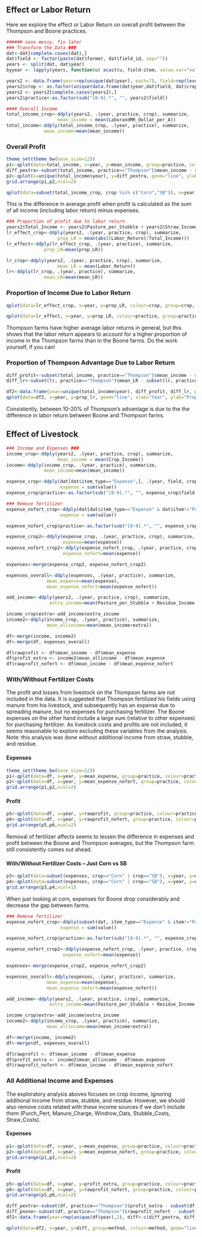 ## Effect or Labor Return 
Here we explore the effect or Labor Return on overall profit between the Thompson and Boone practices.

```r

###### sooo messy, fix later
### Transform the Data ###
dat<-dat[complete.cases(dat),]
dat$field <- factor(paste(dat$farmer, dat$field_id, sep=""))
years <- split(dat, dat$year)
byyear <- lapply(years, function(u) acast(u, field~item, value.var="value"))

years2 <- data.frame(year=rep(unique(dat$year), each=7), field=rep(levels(dat$field), 25), do.call(rbind, byyear))
years2$crop <- as.factor(unique(data.frame(dat$year,dat$field, dat$crop))[,3])
years2 <- years2[complete.cases(years2),]
years2$practice<-as.factor(sub("[0-9].*", "", years2$field))

#### Overall Income 
total_income_crop<-ddply(years2, .(year, practice, crop), summarize,
                   mean_income = mean(LaborandMR_dollar_per_A))
total_income<-ddply(total_income_crop, .(year, practice), summarize,
              mean_income=mean(mean_income))
```

### Overall Profit 
```r
theme_set(theme_bw(base_size=12))
p1<-qplot(data=total_income, x=year, y=mean_income, group=practice, colour=practice, geom="line", ylab="Profit", xlab="Year", main="Overall Profit") + theme(legend.position="bottom")
diff_pextra<-subset(total_income, practice=="Thompson")$mean_income - subset(total_income, practice=="Boone")$mean_income
p2<-qplot(x=unique(total_income$year), y=diff_pextra, geom="line", ylab="Difference in Profit", xlab="Year", main="Thompson Advantage") + geom_hline(aes(yintercept=0)) 
grid.arrange(p1,p2,ncol=2)

qplot(data=subset(total_income_crop, crop %in% c("Corn","SB")), x=year, y=mean_income, colour=practice, group=practice, geom="line") + facet_wrap(~crop) + theme(legend.position="bottom")


```

This is the difference in average profit when profit is calculated as the sum of all income (including labor return) minus expenses.

```r
### Proportion of profit due to labor return
years2$Total_Income <- years2$Pasture_per_Stubble + years2$Straw_Income + years2$Residue_Income + years2$Crop_Income
lr_effect_crop<-ddply(years2, .(year, practice, crop), summarize,
                   prop_LR = mean(abs((Labor_Return)/Total_Income)))
lr_effect<-ddply(lr_effect_crop, .(year, practice), summarize,
              prop_LR=mean(prop_LR))

lr_crop<-ddply(years2, .(year, practice, crop), summarize,
                   mean_LR = mean(Labor_Return))
lr<-ddply(lr_crop, .(year, practice), summarize,
              mean_LR=mean(mean_LR))

```

### Proportion of Income Due to Labor Return
```r
qplot(data=lr_effect_crop, x=year, y=prop_LR, colour=crop, group=crop, geom="line") + facet_wrap(~practice)

qplot(data=lr_effect, x=year, y=prop_LR, colour=practice, group=practice, geom="line") 
```

Thompson farms have higher average labor returns in general, but this shows that the labor return appears to account for a higher proportion of income in the Thompson farms than in the Boone farms. Do the work yourself, if you can! 

### Proportion of Thompson Advantage Due to Labor Return
```r
diff_profit<-subset(total_income, practice=="Thompson")$mean_income - subset(total_income, practice=="Boone")$mean_income
diff_lr<-subset(lr, practice=="Thompson")$mean_LR - subset(lr, practice=="Boone")$mean_LR

df2<-data.frame(year=unique(total_income$year), diff_profit, diff_lr, prop_lr=diff_lr/diff_profit)
qplot(data=df2, x=year, y=prop_lr, geom="line", xlab="Year", ylab="Proportion of Profit Difference") 
```

Consistently, between 10-20% of Thompson's advantage is due to the the difference in labor return between Boone and Thompson farms.

## Effect of Livestock

```r
### Income and Expenses ###
income_crop<-ddply(years2, .(year, practice, crop), summarize,
                   mean_income = mean(Crop_Income))
income<-ddply(income_crop, .(year, practice), summarize,
              mean_income=mean(mean_income))

expense_crop<-ddply(dat[dat$item_type=="Expense",], .(year, field, crop), summarize,
                    expense = sum(value))
expense_crop$practice<-as.factor(sub("[0-9].*", "", expense_crop$field))

### Remove fertilizer
expense_nofert_crop<-ddply(dat[dat$item_type=="Expense" & dat$item!="Purch_Pert" & dat$item!="Maunure_Charge",], .(year, field, crop), summarize,
                    expense = sum(value))

expense_nofert_crop$practice<-as.factor(sub("[0-9].*", "", expense_crop$field))

expense_crop2<-ddply(expense_crop, .(year, practice, crop), summarize,
                     expense=mean(expense))
expense_nofert_crop2<-ddply(expense_nofert_crop, .(year, practice, crop), summarize,
                     expense_nofert=mean(expense))

expenses<-merge(expense_crop2, expense_nofert_crop2)

expenses_overall<-ddply(expenses, .(year, practice), summarize,
               mean_expense=mean(expense),
               mean_expense_nofert=mean(expense_nofert))

add_income<-ddply(years2, .(year, practice, crop), summarize,
                extra_income=mean(Pasture_per_Stubble + Residue_Income + Straw_Income))

income_crop$extra<-add_income$extra_income
income2<-ddply(income_crop, .(year, practice), summarize,
               mean_allincome=mean(mean_income+extra))

df<-merge(income, income2)
df<-merge(df, expenses_overall)

df$rawprofit <- df$mean_income - df$mean_expense
df$profit_extra <- income2$mean_allincome - df$mean_expense
df$rawprofit_nofert <- df$mean_income - df$mean_expense_nofert

```


### With/Without Fertilizer Costs

The profit and losses from livestock on the Thompson farms are not included in the data. It is suggested that Thompson fertilized his fields using manure from his livestock, and subsequently has an expense due to spreading manure, but no expenses for purchasing fertilizer. The Boone expenses on the other hand include a large sum (relative to other expenses) for purchasing fertilizer. As livestock costs and profits are not included, it seems reasonable to explore excluding these variables from the analysis. Note: this analysis was done without additional income from straw, stubble, and residue.

#### Expenses
```r
theme_set(theme_bw(base_size=12))
p1<-qplot(data=df, x=year, y=mean_expense, group=practice, colour=practice, geom="line", ylab="Expense/Acre", xlab="Year", main="Average Expenses by Farm") + theme(legend.position="bottom")
p2<-qplot(data=df, x=year, y=mean_expense_nofert, group=practice, colour=practice, geom="line", ylab="Expense/Acre", xlab="Year", main="Average Expenses w/o Fertilizer by Farm") + theme(legend.position="bottom")
grid.arrange(p1,p2,ncol=2)
```

#### Profit 
```r
p5<-qplot(data=df, x=year, y=rawprofit, group=practice, colour=practice, geom="line", ylab="Profit/Acre", xlab="Year", main="Average Profit") + theme(legend.position="bottom")
p6<-qplot(data=df, x=year, y=rawprofit_nofert, group=practice, colour=practice, geom="line", ylab="Profit/Acre", xlab="Year", main="Average Profit w/o Fertilizer") + theme(legend.position="bottom")
grid.arrange(p5,p6,ncol=2)
```

Removal of fertilizer affects seems to lessen the difference in expenses and profit between the Boone and Thompson averages, but the Thompson farm still consistently comes out ahead. 

#### With/Without Fertilizer Costs -- Just Corn vs SB

```r
p3<-qplot(data=subset(expenses, crop=="Corn" | crop=="SB"), x=year, y=expense, group=practice, colour=practice, geom="line", ylab="Expense/Acre", xlab="Year", main="Average Expenses") + facet_wrap(~crop) + theme(legend.position="bottom")
p4<-qplot(data=subset(expenses, crop=="Corn" | crop=="SB"), x=year, y=expense_nofert, group=practice, colour=practice, geom="line", ylab="Expense/Acre", xlab="Year", main="Average Expenses w/o Fertilizer") + facet_wrap(~crop) + theme(legend.position="bottom")
grid.arrange(p3,p4,ncol=1)
```

When just looking at corn, expenses for Boone drop considerably and decrease the gap between farms.

```r
### Remove fertilizer
expense_nofert_crop<-ddply(subset(dat, item_type=="Expense" & item!="Purch_Pert" & item!="Maunure_Charge" & item!="Windrow_Oats" & item!="Stubble_Costs" & item!="Straw_Costs"), .(year, field, crop), summarize,
                    expense = sum(value))

expense_nofert_crop$practice<-as.factor(sub("[0-9].*", "", expense_crop$field))

expense_nofert_crop2<-ddply(expense_nofert_crop, .(year, practice, crop), summarize,
                     expense_nofert=mean(expense))

expenses<-merge(expense_crop2, expense_nofert_crop2)

expenses_overall<-ddply(expenses, .(year, practice), summarize,
               mean_expense=mean(expense),
               mean_expense_nofert=mean(expense_nofert))

add_income<-ddply(years2, .(year, practice, crop), summarize,
                extra_income=mean(Pasture_per_Stubble + Residue_Income + Straw_Income))

income_crop$extra<-add_income$extra_income
income2<-ddply(income_crop, .(year, practice), summarize,
               mean_allincome=mean(mean_income+extra))

df<-merge(income, income2)
df<-merge(df, expenses_overall)

df$rawprofit <- df$mean_income - df$mean_expense
df$profit_extra <- income2$mean_allincome - df$mean_expense
df$rawprofit_nofert <- df$mean_income - df$mean_expense_nofert
```

### All Additional Income and Expenses
The exploratory analysis aboves focuses on crop income, ignoring additional income from straw, stubble, and residue. However, we should also remove costs related with these income sources if we don't include them (Purch\_Pert, Manure\_Charge, Windrow\_Oats, Stubble\_Costs, Straw\_Costs).

#### Expenses
```r
p1<-qplot(data=df, x=year, y=mean_expense, group=practice, colour=practice, geom="line", ylab="Expense/Acre", xlab="Year", main="Average Expenses by Farm") + theme(legend.position="bottom")
p2<-qplot(data=df, x=year, y=mean_expense_nofert, group=practice, colour=practice, geom="line", ylab="Expense/Acre", xlab="Year", main="Average Expenses w/o Additional Practices") + theme(legend.position="bottom")
grid.arrange(p1,p2,ncol=2)
```

#### Profit
```r

p5<-qplot(data=df, x=year, y=profit_extra, group=practice, colour=practice, geom="line", ylab="Profit/Acre", xlab="Year", main="Average Profit") + theme(legend.position="bottom")
p6<-qplot(data=df, x=year, y=rawprofit_nofert, group=practice, colour=practice, geom="line", ylab="Profit/Acre", xlab="Year", main="Average Profit w/o Additional Practices") + theme(legend.position="bottom")
grid.arrange(p5,p6,ncol=2)
```

```r
diff_pextra<-subset(df, practice=="Thompson")$profit_extra - subset(df, practice=="Boone")$profit_extra
diff_pnone<-subset(df, practice=="Thompson")$rawprofit_nofert - subset(df, practice=="Boone")$rawprofit_nofert
df2<-data.frame(year=rep(unique(df$year),2), diff<-c(diff_pextra, diff_pnone), method=rep(c("Addition Practices", "No Additional Practices"), each=length(diff_pextra)))

qplot(data=df2, x=year, y=diff, group=method, colour=method, geom="line", ylab="Difference in Profit", xlab="Year", main="Thompson Advantage") + geom_hline(aes(yintercept=0)) + theme(legend.position="bottom")
```
